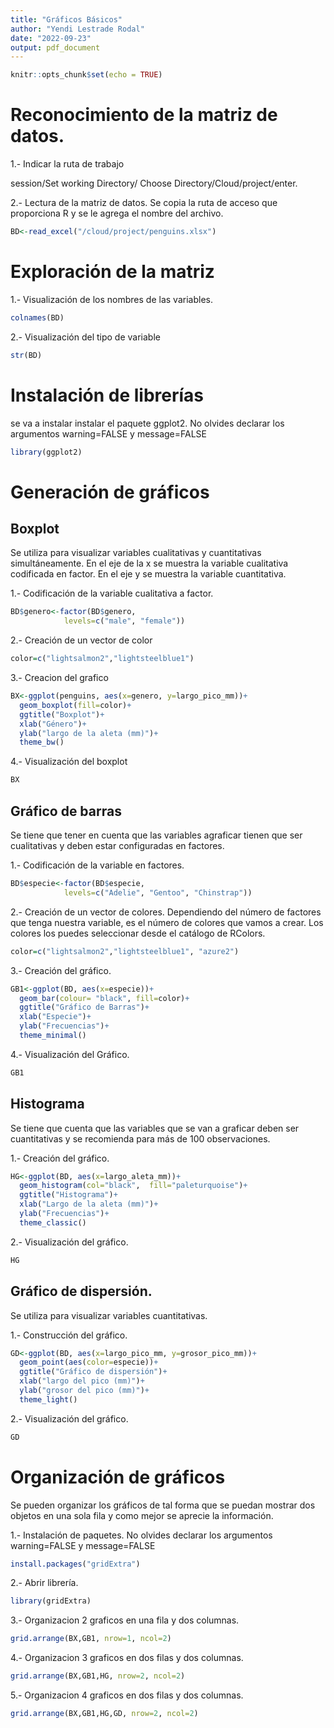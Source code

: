 ```yaml
---
title: "Gráficos Básicos"
author: "Yendi Lestrade Rodal"
date: "2022-09-23"
output: pdf_document
---
```


```r
knitr::opts_chunk$set(echo = TRUE)
```


# Reconocimiento de la matriz de datos.

1.- Indicar la ruta de trabajo

session/Set working Directory/ Choose Directory/Cloud/project/enter.

2.- Lectura de la matriz de datos.
Se copia la ruta de acceso que proporciona R y se le agrega el nombre del archivo.
```r
BD<-read_excel("/cloud/project/penguins.xlsx")
```

# Exploración de la matriz

1.- Visualización de los nombres de las variables.
```r
colnames(BD)
```

2.- Visualización del tipo de variable
```r
str(BD)
```


# Instalación de librerías

se va a instalar instalar el paquete ggplot2. No olvides declarar los argumentos warning=FALSE y message=FALSE

```r
library(ggplot2)
```

# Generación de gráficos

## Boxplot
Se utiliza para visualizar variables cualitativas y cuantitativas simultáneamente. En el eje de la x se muestra la variable cualitativa codificada en factor. En el eje y se muestra la variable cuantitativa.

1.- Codificación de la variable cualitativa a factor.

```r
BD$genero<-factor(BD$genero, 
            levels=c("male", "female"))
```

2.- Creación de un vector de color
```r
color=c("lightsalmon2","lightsteelblue1")
```

3.- Creacion del grafico

```r
BX<-ggplot(penguins, aes(x=genero, y=largo_pico_mm))+
  geom_boxplot(fill=color)+
  ggtitle("Boxplot")+
  xlab("Género")+
  ylab("largo de la aleta (mm)")+
  theme_bw()
```

4.- Visualización del boxplot

```r
BX
```



## Gráfico de barras

Se tiene que tener en cuenta que las variables agraficar tienen que ser cualitativas y deben estar configuradas en factores.

1.- Codificación de la variable en factores.
```r
BD$especie<-factor(BD$especie, 
            levels=c("Adelie", "Gentoo", "Chinstrap"))
```

2.- Creación de un vector de colores.
Dependiendo del número de factores que tenga nuestra variable, es el número de colores que vamos a crear. Los colores los puedes seleccionar desde el catálogo de RColors.

```r
color=c("lightsalmon2","lightsteelblue1", "azure2")
```

3.- Creación del gráfico.

```r
GB1<-ggplot(BD, aes(x=especie))+
  geom_bar(colour= "black", fill=color)+
  ggtitle("Gráfico de Barras")+
  xlab("Especie")+
  ylab("Frecuencias")+
  theme_minimal()
```

4.- Visualización del Gráfico.

```r
GB1
```

## Histograma

Se tiene que cuenta que las variables que se van a graficar deben ser cuantitativas y se recomienda para más de 100 observaciones.

1.- Creación del gráfico.
```r
HG<-ggplot(BD, aes(x=largo_aleta_mm))+
  geom_histogram(col="black",  fill="paleturquoise")+
  ggtitle("Histograma")+
  xlab("Largo de la aleta (mm)")+
  ylab("Frecuencias")+
  theme_classic()
```

2.- Visualización del gráfico.
```r
HG
```

## Gráfico de dispersión.

Se utiliza para visualizar variables cuantitativas.

1.- Construcción del gráfico.
```r
GD<-ggplot(BD, aes(x=largo_pico_mm, y=grosor_pico_mm))+
  geom_point(aes(color=especie))+
  ggtitle("Gráfico de dispersión")+
  xlab("largo del pico (mm)")+
  ylab("grosor del pico (mm)")+
  theme_light()
```

2.- Visualización del gráfico.
```r
GD
```

# Organización de gráficos

Se pueden organizar los gráficos de tal forma que se puedan mostrar dos objetos en una sola fila y como mejor se aprecie la información.

1.- Instalación de paquetes.
No olvides declarar los argumentos warning=FALSE y message=FALSE

```r
install.packages("gridExtra")
```


2.- Abrir librería.
```r
library(gridExtra)
```

3.- Organizacion 2 graficos en una fila y dos columnas.

```r
grid.arrange(BX,GB1, nrow=1, ncol=2)
```

4.- Organizacion 3 graficos en dos filas y dos columnas.

```r
grid.arrange(BX,GB1,HG, nrow=2, ncol=2)
```

5.- Organizacion 4 graficos en dos filas y dos columnas.

```r
grid.arrange(BX,GB1,HG,GD, nrow=2, ncol=2)
```

